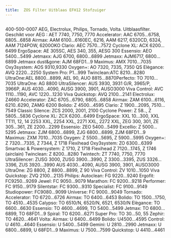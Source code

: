 ```yaml
---
title:  ZOS Filter Uitblaas EFH12 Stofzuiger
---
```




<Image src={imageProduct} width={imageProduct.width} alt="" />


400-500-0007
AEG, Electrolux, Philips, Tornado, Volta.
Uitblaasfilter.
Geschikt voor
AEG :
AET 7740, 7750, 7770
Accelerator: AAC 6705…6758, 6805…6858
Airmax: AAM 6100…6160EC, 6216,
AAM 6217, 6320CD, 6324,
AAM 7124POW, 6200OKO
Clario: AEC 7570…7572
Cyclone XL: ACX 6200…6499
ErgoSpace: AE 305SC, AES 340, 355, AESG 300
Essensio: AEO 5400…5499
Jetmaxx: AJG 6700, 6800…6899
Jetmaxx: AJM6717, 6800…6899
Jetmaxx dust&amp;gone: AJM 68FD1…9
Maximus: AMX 7010…7035
Oxy3system: AOS 9310,9330
Oxygen+: AO 7320, 7335, 7350
QS Elègance: AVQ 2220…2250
System Pro: P1…999
Twinclean:ATC 8210…8280
UltraOne:AEL 8800…8899, AEL 90, AUO 8815…8870Perfecto: TO 7010…7035
UltraOne: AG 8800
UltraSilencer: AUS 3930, 3931 G/R, 3965/P, 3966P,
AUS 4030…4090, AUSG 3900, 3901, AUSO3000
Viva Control: AVC 1110…1190, AVC 1220…1230
Viva Quickstop: AVQ 2100…2141
Electrolux:
Z4660
Accelerator: ZAC 6705…6790, 6805…6858
Airmax: ZAM 6100…6116, 6210..6290, ZAMG 6200
Bolido: Z 4500…4595
Clario: Z 1900…2095, 7510…7549
Classic Silence: ZCS 2000, 2001, 2100
Cyclone Power: Z 58.., Z 5805…5836
Cyclone XL: ZCX 6200…6499
ErgoSpace: XXL 10…300, XXL TT11, 12, 14
2253 XXL, 2254 XXL, 2271 XXL, 2272 XXL,
ZEG 300, 301, ZE 305…361, ZE 2200…2299
Essensio: ZEO 5400…5499
Excellio: Z 5000…5295
Jetmaxx: ZJM 6800…6899, ZJG 6800…6899, ZJM 68FD1…9
Maximus: ZXM 7010…7035
Oxygen: Z 5500…5695, Z 5900…5995
Oxygen+: Z 7320…7335, Z 7344, Z 1718 Flexihead
Oxy3system: ZO 6300…6399
Smartvac &amp; Powersystem: Z 1710, Z 1718 Flexihead
Z 7120…1745, Z 1746 (airclain)
Twinclean: Z 8200…8280
Twintech: ZT 7740, 7750, 7770
UltraSilencer: ZUSG 3000, ZUSG 3900…3990,
Z 3300…3395, ZUS 3326…3396, ZUS 3920…3990
AUS 4030…4090, AUSG 3900, 3901, AUSO3000
UltraOne: ZG 8800, Z 8800…8899, Z 90
Viva Control: ZV 1010…1050
Viva Quickstop: ZVQ 2100…2135
Philips:
Autoclean: FG 9220…9240
Ergofit: FC9250…9269
Jewel: FC 9050…9079
Marathon: FC 9200…9218
Performer: FC 9150…9179
Silentstar: FC 9300…9310
Specialist: FC 9100…9149
Studiopower: FC9080…9099
Universe: FC 9000…9049
Tornado:
Accelerator: TO 6720…6726
Airmax: TO 6400…6453
Bolido: TO 1500…1750, TO 4510…4535
Calypso: TO 6510/N, 6520/N, 6521, 6530/N
Elègance: TO 6600…6630
Essensio: TO 4600…4699, TO 5400…5499
Jetmax: TO 6800…6899, TO 68FD1…9
Spiral: TO 6200…6271
Super Pro: TO 30…50, 55
Zephir: TO 4620…4641
Volta:
Airmax: U 6400…6499
Bolido: U4500…4595
Control: U 4610…4640
Essensio: U 5400…5499
Gemini: U 2810…2990
Jetmaxx: U 6800…6899, U 68FD1…9
Maximus: U 7500…7599
Quickstop: U 4410…4461
